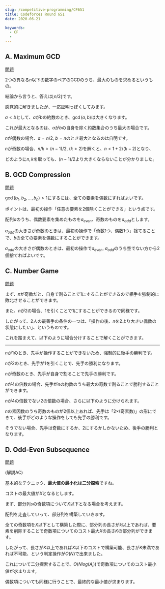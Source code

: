---
slug: /competitive-programming/CF651
title: Codeforces Round 651
date: 2020-06-21

keywords:
  - CF
  - 
---

## A. Maximum GCD
[問題](https://codeforces.com/contest/1370)

2つの異なる$n$以下の数字のペアのGCDのうち、最大のものを求めるというもの。

結論から言うと、答えは$\lfloor n / 2 \rfloor$です。

感覚的に解きましたが、一応証明っぽくしてみます。

$a < b$として、$a$が$b$の約数のとき、$\gcd(a, b)$は大きくなります。

これが最大となるのは、$a$が$b$の自身を除く約数集合のうち最大の場合です。

$n$が偶数の場合、$a = n / 2$, $b = n$のとき最大となるのは自明です。

$n$が奇数の場合、$n / k > (n - 1) / 2$, $(k > 2)$を解くと、$n < 1 + 2 / (k -2)$となり、

どのように$n, k$を取っても、$(n - 1) / 2$より大きくならないことが分かりました。


## B. GCD Compression

[問題](https://codeforces.com/contest/1370/problem/B)

$\gcd(b_1, b_2, \dots, b_n) > 1$にするには、全ての要素を偶数にすればよいです。

ポイントは、最初の操作「任意の要素を2個除くことができる」という点です。

配列$a$のうち、偶数要素を集めたものを$a_{even}$、奇数のものを$a_{odd}$とします。

$a_{odd}$の大きさが奇数のときは、最初の操作で「奇数1つ、偶数1つ」捨てることで、$b$の全ての要素を偶数にすることができます。

$a_{odd}$の大きさが偶数のときは、最初の操作で$a_{even}$, $a_{odd}$のうち空でない方から2個捨てればよいです。

## C. Number Game

[問題](https://codeforces.com/contest/1370/problem/C)

まず、$n$が奇数だと、自身で割ることで$1$にすることができるので相手を強制的に敗北させることができます。

また、$n$が2の場合、$1$を引くことで$1$にすることができるので同様です。

したがって、2人の最善手の条件の一つは、「操作の後、$n$を$2$より大きい偶数の状態にしたい」、というものです。

これを踏まえて、以下のように場合分けすることで解くことができます。

---

$n$が$1$のとき、先手が操作することができないため、強制的に後手の勝利です。

$n$が$2$のとき、先手が$1$を引くことで、先手の勝利になります。

$n$が奇数のとき、先手が自身で割ることで先手の勝利です。

$n$が$4$の倍数の場合、先手が$n$の約数のうち最大の奇数で割ることで勝利することができます。

$n$が$4$の倍数でない$2$の倍数の場合、さらに以下のように分けられます。

$n$の素因数のうち奇数のものが$2$個以上あれば、先手は「$2\times$(奇素数)」の形にできて、後手がどのような操作をしても先手の勝利です。

そうでない場合、先手は奇数にするか、$2$にするかしかないため、後手の勝利となります。

## D. Odd-Even Subsequence

[問題](https://codeforces.com/contest/1370/problem/D)

(解説AC)

基本的なテクニック、**最大値の最小化は二分探索**ですね。


コストの最大値が$X$となるとします。

まず、部分列$s$の奇数項について$X$以下となる場合を考えます。

配列を走査していって、部分列を構築していきます。

全ての奇数項を$X$以下として構築した際に、部分列の長さが$k$以上であれば、要素を削除することで奇数項についてのコスト最大$X$の長さ$K$の部分列ができます。

したがって、長さが$K$以上であれば$X$以下のコストで構築可能、長さが$K$未満であれば不可能、という判定操作が$O(N)$で出来ました。

これについて二分探索することで、$O(Nlog(A_i))$で奇数項についてのコスト最小値が求まります。

偶数項についても同様に行うことで、最終的な最小値が求まります。



